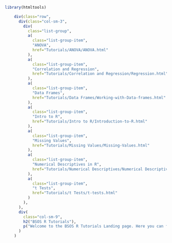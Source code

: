 
```r
library(htmltools)
```

```r


    div(class="row",
      div(class="col-sm-3",
        div(
          class="list-group",
          a(
            class="list-group-item",
            "ANOVA",
            href="Tutorials/ANOVA/ANOVA.html"
          ),
          a(
            class="list-group-item",
            "Correlation and Regression",
            href="Tutorials/Correlation and Regression/Regression.html"
          ),
          a(
            class="list-group-item",
            "Data Frames",
            href="Tutorials/Data Frames/Working-with-Data-frames.html"
          ),
          a(
            class="list-group-item",
            "Intro to R",
            href="Tutorials/Intro to R/Introduction-to-R.html"
          ),
          a(
            class="list-group-item",
            "Missing Values",
            href="Tutorials/Missing Values/Missing-Values.html"
          ),
          a(
            class="list-group-item",
            "Numerical Descriptives in R",
            href="Tutorials/Numerical Descriptives/Numerical Descriptives in R/Numerical-Descriptives-in-R.html"
          ),
          a(
            class="list-group-item",
            "t Tests",
            href="Tutorials/t Tests/t-tests.html"
          )
        ),
      ),
      div(
        class="col-sm-9",
        h2("BSOS R Tutorials"),
        p("Welcome to the BSOS R Tutorials Landing page. Here you can find links to the tutorials that are a part of this series. They are on the left sidebar or if you're using a small screen, they are above.")
      )
    )



```
